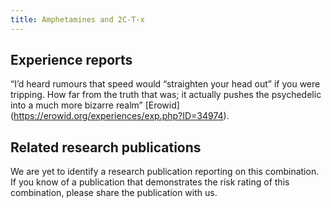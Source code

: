 ---
title: Amphetamines and 2C-T-x
---
## Experience reports

“I’d heard rumours that speed would “straighten your head out” if you were tripping. How far from the truth that was; it actually pushes the psychedelic into a much more bizarre realm” [Erowid] (https://erowid.org/experiences/exp.php?ID=34974).


## Related research publications

We are yet to identify a research publication reporting on this combination. If you know of a publication that demonstrates the risk rating of this combination, please share the publication with us.
